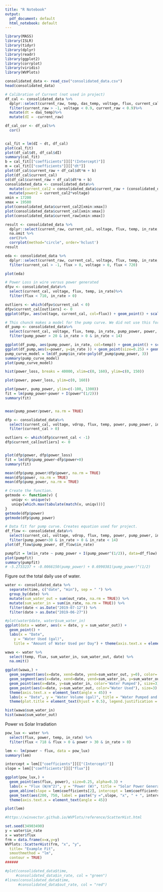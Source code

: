 ```yaml
---
title: "R Notebook"
output:
  pdf_document: default
  html_notebook: default
---
```

```r
library(MASS)
library(ISLR)
library(tidyr)
library(dplyr)
library(readr)
library(ggplot2)
library(corrplot)
library(viridis)
library(WVPlots)
```

```r

consolidated_data <- read_csv("consolidated_data.csv")
head(consolidated_data)
```
```r
# Calibration of Current (not used in project)
df_cal <- consolidated_data %>%
  dplyr::select(current_raw, temp, das_temp, voltage, flux, current_cal)%>%
  filter(current_raw > -1, voltage < 0.9, current_raw < 0.9)%>%
  mutate(dt = das_temp)%>%
  mutate(dI = -current_raw)

df_cal_cor <- df_cal%>%
  cor()
  

cal_fit = lm(dI ~ dt, df_cal)
plot(cal_fit)
plot(df_cal$dt, df_cal$dI)
summary(cal_fit)
b = cal_fit[["coefficients"]][["(Intercept)"]]
m = cal_fit[["coefficients"]][["dt"]]
plot(df_cal$current_raw + df_cal$dt*m + b)
plot(df_cal$current_cal)
sd(df_cal$current_raw + df_cal$dt*m + b)
consolidated_data <- consolidated_data%>%
  mutate(current_cal2 = consolidated_data$current_raw + (consolidated_data$das_temp*m + b))%>%
  mutate(power2 = current_cal2*voltage)
xmin = 17200
xmax = 19500
plot(consolidated_data$current_cal2[xmin:xmax])
plot(consolidated_data$current_cal[xmin:xmax])
plot(consolidated_data$current_raw[xmin:xmax])
```

```r
result <- consolidated_data %>%
  dplyr::select(current_raw, current_cal, voltage, flux, temp, in_rate, out_rate, power, in_rate, out_rate, pump_voltage, vdrop, pump_power, power_loss, 'W/m^2 Solar Radiation') %>%
  na.omit %>%
  cor()%>%
  corrplot(method="circle", order='hclust')
result

eda <- consolidated_data %>%
  dplyr::select(current_raw, current_cal, voltage, flux, temp, in_rate, out_rate, in_rate, out_rate)%>%
  filter(current_cal > -1, flux > 0, voltage > 0, flux < 720)

plot(eda)
```



```r
# Power Loss in wire versus power generated
dfpv <- consolidated_data%>%
  select(current_cal, voltage, flux, temp, in_rate)%>%
  filter(flux < 710, in_rate > 0)

outliers <- which(dfpv$current_cal < 0)
dfpv$current_cal[outliers] <- 0
ggplot(dfpv, aes(voltage, current_cal, col=flux)) + geom_point() + scale_color_viridis()
```
```r
# This chunck makes a model for the pump curve. We did not use this for the project since it produced bad results.
df_pump <- consolidated_data%>%
  select(current_cal, voltage, flux, temp, in_rate, pump_power, power, power_loss)%>%
  filter(pump_power > 20 & in_rate > 0 & in_rate < 14)

ggplot(df_pump, aes(pump_power, in_rate, col=temp)) + geom_point() + scale_color_viridis() + stat_smooth(method='lm', formula=y~poly(x, 3))
ggplot(df_pump,aes(x=power, y=in_rate )) + geom_point(size=0.25) + geom_density_2d() + labs(x="Power", y="Pump Rate", title="Pump Curve") +  theme(plot.title = element_text(hjust = 0.5)) + stat_smooth(method='lm', formula=y~poly(x, 3))
pump_curve_model = lm(df_pump$in_rate~poly(df_pump$pump_power, 3))
summary(pump_curve_model)
plot(pump_curve_model)
```

```r
hist(power_loss, breaks = 40000, xlim=c(0, 160), ylim=c(0, 150))
```
```r
plot(power, power_loss, ylim=c(0, 160))
```

```r
plot(power, pump_power, ylim=c(-100, 1300))
fit = lm(pump_power~power + I(power^(1/2)))
summary(fit)


mean(pump_power/power, na.rm = TRUE)
```
```r
dfp <- consolidated_data%>%
  select(current_cal, voltage, vdrop, flux, temp, power, pump_power, in_rate, power_loss)%>%
  filter(current_cal > 0)

outliers <- which(dfp$current_cal < -1)
dfp$current_cal[outliers] <- 0


plot(dfp$power, dfp$power_loss)
fit = lm(dfp$pump_power~dfp$power+0)
summary(fit)

mean(dfp$pump_power/dfp$power, na.rm = TRUE)
mean(dfp$power, na.rm = TRUE)
mean(dfp$pump_power, na.rm = TRUE)

# Create the function.
getmode <- function(v) {
   uniqv <- unique(v)
   uniqv[which.max(tabulate(match(v, uniqv)))]
}
getmode(dfp$power)
getmode(dfp$pump_power)
```

```r
# Data fit for pump curve. Creates equation used for project.
df_flow <- consolidated_data%>%
  select(current_cal, voltage, vdrop, flux, temp, power, pump_power, in_rate)%>%
  filter(pump_power>30 & in_rate > 0 & in_rate < 14)
plot(df_flow$pump_power, df_flow$in_rate)

pumpfit = lm(in_rate ~ pump_power + I(pump_power^(1/2)), data=df_flow)
plot(pumpfit)
summary(pumpfit)
# -5.2733237 + -0.0066150(pump_power) + 0.6990381(pump_power)^(1/2)
```

Figure out the total daily use of water.
```r
water <- consolidated_data %>% 
  separate(time, c("date", "min"), sep = " ") %>%
  group_by(date) %>%
  mutate(sum_water_out = sum(out_rate, na.rm = TRUE)) %>%
  mutate(sum_water_in = sum(in_rate, na.rm = TRUE)) %>%
  filter(date < as.Date("2019-07-12")) %>%
  filter(date > as.Date("2019-06-27"))
```
```r
#plot(water$date, water$sum_water_in)
ggplot(data = water, aes(x = date, y = sum_water_out)) +
  geom_point() +
  labs(x = "Date",
    y = "Water Used (gal)",
    title = "Amount of Water Used per Day") + theme(axis.text.x = element_text(angle = 45))

wawa <- water %>%
  select(temp, flux, sum_water_in, sum_water_out, date) %>%
  na.omit()

ggplot(wawa,) + 
  geom_segment(aes(x=date, xend=date, yend=sum_water_out, y=0), color='cyan4', size=4) + 
  geom_segment(aes(x=date, xend=date, yend=sum_water_in, y=sum_water_out), color='dark green', size=4) + 
  geom_point(aes(x=date, y=sum_water_in, color='Water Pumped'), size=3) + 
  geom_point(aes(x=date, y=sum_water_out, color="Water Used"), size=3) + 
  theme(axis.text.x = element_text(angle = 45)) + 
  labs(x = "Date", y = "Water Volume (gal)", title = "Water Pumped and Water Used Each Day") + 
  theme(plot.title = element_text(hjust = 0.5), legend.justification = 'right') + theme(legend.title = element_blank())
```
```r
hist(wawa$sum_water_in)
hist(wawa$sum_water_out)
```
Power vs Solar Irradiation
```r
pow_lux <- water %>%
  select(flux, power, temp, in_rate) %>%
  filter(flux < 718 & flux > 0 & power > 30 & in_rate > 0)

lem <- lm(power ~ flux, data = pow_lux)
summary(lem)

intercept = lem[["coefficients"]][["(Intercept)"]]
slope = lem[["coefficients"]][["flux"]]

ggplot(pow_lux,) + 
  geom_point(aes(flux, power), size=0.25, alpha=0.3) + 
  labs(x = "Flux (W/m^2)", y = "Power (W)", title = "Solar Power Generation w/ Pump Running") + theme(plot.title = element_text(hjust = 0.5)) + 
  geom_abline(slope = lem$coefficients[2], intercept = lem$coefficients[1]) + 
  geom_text(aes(200, 750, label = paste("y =",slope, "x", " + ", intercept))) +
  theme(axis.text.x = element_text(angle = 45))

plot(lem)
```
```r
#https://winvector.github.io/WVPlots/reference/ScatterHist.html

set.seed(34903490)
y = water$in_rate
x = water$flux
frm = data.frame(x=x,y=y)
WVPlots::ScatterHist(frm, "x", "y",
  title= "Example Fit",
  smoothmethod = "lm",
  contour = TRUE)
######

#plot(consolidated_data$time, 
     #consolidated_data$in_rate, col = "green")
#lines(consolidated_data$time,
      #consolidated_data$out_rate, col = "red")
```


